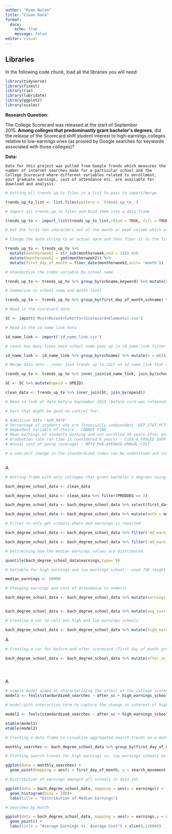 ```yaml
---
author: "Ryan Bolen"
title: "Clean Data"
format: 
  docx: 
    echo: true
    message: false
editor: visual
---
```


## Libraries

In the following code chunk, load all the libraries you will need:

```r
library(tidyverse)
library(fixest)
library(rio)
library(lubridate)
library(ggplot2)
library(scales)

```

**Research Question:**

The College Scorecard was released at the start of September 2015. **Among colleges that predominantly grant bachelor\'s degrees**, did the release of the Scorecard shift student interest to high-earnings colleges relative to low-earnings ones (as proxied by Google searches for keywords associated with those colleges)? 

**Data:** 

	Data for this project was pulled from Google Trends which measures the number of internet searches made for a particular school and the College Scorecard where different variables related to enrollment, post graduate earnings, cost of attendance etc. are available for download and analysis.  

```r
# Getting all trends up to files in a list to pass to import/merge.

trends_up_to_list <- list.files(pattern = 'trends_up_to_')

```

```r
# Import all trends_up_to files and bind them into a data frame

trends_up_to <- import_list(trends_up_to_list,rbind = TRUE, fill = TRUE)
```

```r
# Get the first ten characters out of the month or week column which at the moment is a string. 

# Change the date string to an actual date and then floor it to the first day of the month.

trends_up_to <- trends_up_to %>% 
  mutate(monthorweek2 = str_sub(monthorweek,end = 10)) %>% 
  mutate(monthorweek2 = ymd(monthorweek2)) %>% 
  mutate(first_day_of_month = floor_date(monthorweek2,unit= 'month'))

```

```r

# Standardize the index variable by school name

trends_up_to <- trends_up_to %>% group_by(schname,keyword) %>% mutate(std_key = (index -mean(index,na.rm = TRUE))/sd(index,na.rm = TRUE))
```

```r

# Summarize to school name and month level

trends_up_to <- trends_up_to %>% group_by(first_day_of_month,schname) %>% summarize(standardized_searches = sum(std_key))
```

```r

# Read in the scorecard data

SC <- import('Most+Recent+Cohorts+(Scorecard+Elements).csv')

# Read in the id name link data

id_name_link <- import('id_name_link.csv')
```

```r
# count how many times each school name pops up in id_name_link filter out any rows where n > 1

id_name_link <- id_name_link %>% group_by(schname) %>% mutate(n = n()) %>% filter(n == 1)

```

```r
# Merge data sets - inner join trends up to (D2) on id_name_link that we summarised.

trends_up_to <- trends_up_to %>% inner_join(id_name_link, join_by(schname)) 

SC <- SC %>% mutate(opeid = OPEID)

clean_data <- trends_up_to %>% inner_join(SC, join_by(opeid))


```

```r
# Need to look at data before September 2015 (before card was released) and after September 2015 (after it was released)

# Vars that might be good to control for:

# Admission Rate 'ADM_RATE'
# Percentage of students who are financially independent 'DEP_STAT_PCT_IND' - CANNNOT FIND
# Dependent Variable of choice - CANNOT FIND
# Mean earnings of students working and not enrolled 10 years after entry 'mn_earn_wne_p10'
# Graduation rate (on time is considered 6 years) - C150_4_POOLED_SUPP-REPORTED-GRAD-RATE
# Annual cost of going (average) - NPT4_PUB-AVERAGE-ANNUAL-COST

# a one-unit change in the standardized index can be understood and interpreted as a one-standard-deviation change in search interest



```

A

```r

# Getting frame with only colleges that grant bachelor's degrees using PREDDEG variable equal to 3

bach_degree_school_data <- clean_data

bach_degree_school_data <- clean_data %>% filter(PREDDEG == 3)

bach_degree_school_data <- bach_degree_school_data %>% select(first_day_of_month,`md_earn_wne_p10-REPORTED-EARNINGS`,schname,standardized_searches,unitid,opeid,PREDDEG,`C150_4_POOLED_SUPP-REPORTED-GRAD-RATE`,`NPT4_PUB-AVERAGE-ANNUAL-COST`)

bach_degree_school_data <- bach_degree_school_data %>% mutate(mnth = month(first_day_of_month))

# Filter to only get schools where med earnings is reported

bach_degree_school_data <- bach_degree_school_data %>% filter(`md_earn_wne_p10-REPORTED-EARNINGS` != 'PrivacySuppressed')

bach_degree_school_data <- bach_degree_school_data %>% filter(`md_earn_wne_p10-REPORTED-EARNINGS` != 'NULL')

# Detirmining how the median earnings values are distributed. 

quantile(bach_degree_school_data$earnings,type= 9)

# Variable for high earnings and low earnings school - used 75K (might change to 75th percentile)

median_earnings <- 50000

# Changing earnings and cost of attendance to numeric

bach_degree_school_data <- bach_degree_school_data %>% mutate(earnings = as.numeric(`md_earn_wne_p10-REPORTED-EARNINGS`))


bach_degree_school_data <- bach_degree_school_data %>% mutate(avg_cost = as.numeric(`NPT4_PUB-AVERAGE-ANNUAL-COST`))

# Creating a var to call out high and low earnings schools

bach_degree_school_data <- bach_degree_school_data %>% mutate(high_earnings_school = earnings >= median_earnings)

```

A

```r
# Creating a var for before and after scorecard (first day of month greater or equal to september 2015)

bach_degree_school_data <- bach_degree_school_data %>% mutate(after_sc = ymd(first_day_of_month) >= ymd('2015-09-01'))





```

A

```r

# simple model aimed at characterizing the effect of the college scorecard in general:
model1 <- feols(standardized_searches ~ after_sc + high_earnings_school, data = bach_degree_school_data)

# model with interaction term to capture the change in interest of high earnings colleges that occurred relative to low earnings colleges after the scorecard was introduced.

model2 <- feols(standardized_searches ~ after_sc + high_earnings_school + after_sc * high_earnings_school, data = bach_degree_school_data)

etable(model1)
etable(model2)
```

```r
# Creating a data frame to visualize aggregated search trends on a monthly basis. 

monthly_searches <- bach_degree_school_data %>% group_by(first_day_of_month,high_earnings_school) %>% summarize(search_movement = mean(standardized_searches,na.rm = TRUE))

# Plotting search trends for high earnings vs. low earnings schools on a monthly basis.

ggplot(data = monthly_searches) + 
  geom_point(mapping = aes(x = first_day_of_month, y = search_movement,color = high_earnings_school))

```

```r
# Distribution of earnings amongst all schools in data set.

ggplot(data = bach_degree_school_data, mapping = aes(x = earnings)) + 
  geom_histogram(bins = 100)+
  labs(title = "Distribution of Median Earnings")
```

```r
# Searches by month

ggplot(data = bach_degree_school_data, mapping = aes(x = earnings,y = avg_cost)) + 
  geom_point() + 
  labs(title = "Average Earnings vs. Average Cost") + xlim(0,120000)


```

